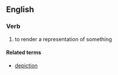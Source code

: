 ==English==

===Verb===
{{en-infl-reg-consonant|depict||}}
# to render a representation of something

====Related terms====
*[[depiction]]